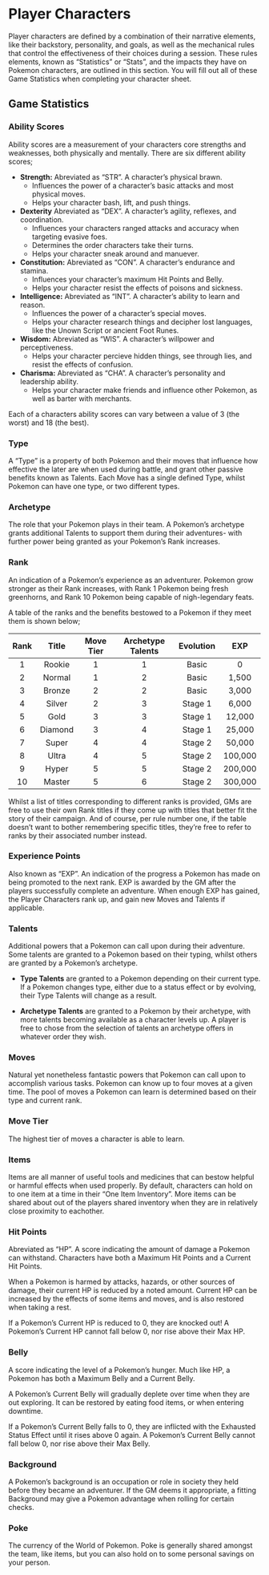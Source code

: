 # Player Characters

Player characters are defined by a combination of their narrative elements, like their backstory, personality, and goals, as well as the mechanical rules that control the effectiveness of their choices during a session. These rules elements, known as "Statistics" or "Stats", and the impacts they have on Pokemon characters, are outlined in this section. You will fill out all of these Game Statistics when completing your character sheet.

## Game Statistics

### Ability Scores

Ability scores are a measurement of your characters core strengths and weaknesses, both physically and mentally. There are six different ability scores;

- **Strength:** Abreviated as "STR". A character's physical brawn.
  - Influences the power of a character's basic attacks and most physical moves.
  - Helps your character bash, lift, and push things.
- **Dexterity** Abreviated as "DEX". A character's agility, reflexes, and coordination.
  - Influences your characters ranged attacks and accuracy when targeting evasive foes.
  - Determines the order characters take their turns.
  - Helps your character sneak around and manuever.
- **Constitution:** Abreviated as "CON". A character's endurance and stamina.
  - Influences your character's maximum Hit Points and Belly.
  - Helps your character resist the effects of poisons and sickness.
- **Intelligence:** Abreviated as "INT". A character's ability to learn and reason.
  - Influences the power of a character's special moves.
  - Helps your character research things and decipher lost languages, like the Unown Script or ancient Foot Runes.
- **Wisdom:** Abreviated as "WIS". A character's willpower and perceptiveness.
  - Helps your character percieve hidden things, see through lies, and resist the effects of confusion.
- **Charisma:** Abreviated as "CHA". A character's personality and leadership ability.
  - Helps your character make friends and influence other Pokemon, as well as barter with merchants.

Each of a characters ability scores can vary between a value of 3 (the worst) and 18 (the best).

### Type

A "Type" is a property of both Pokemon and their moves that influence how effective the later are when used during battle, and grant other passive benefits known as Talents. Each Move has a single defined Type, whilst Pokemon can have one type, or two different types.

### Archetype

The role that your Pokemon plays in their team. A Pokemon's archetype grants additional Talents to support them during their adventures- with further power being granted as your Pokemon's Rank increases.

### Rank

An indication of a Pokemon's experience as an adventurer. Pokemon grow stronger as their Rank increases, with Rank 1 Pokemon being fresh greenhorns, and Rank 10 Pokemon being capable of nigh-legendary feats.

A table of the ranks and the benefits bestowed to a Pokemon if they meet them is shown below;

| Rank |  Title  | Move Tier | Archetype Talents | Evolution |   EXP   |
| :--: | :-----: | :-------: | :---------------: | :-------: | :-----: |
|  1   | Rookie  |     1     |         1         |   Basic   |    0    |
|  2   | Normal  |     1     |         2         |   Basic   |  1,500  |
|  3   | Bronze  |     2     |         2         |   Basic   |  3,000  |
|  4   | Silver  |     2     |         3         |  Stage 1  |  6,000  |
|  5   |  Gold   |     3     |         3         |  Stage 1  | 12,000  |
|  6   | Diamond |     3     |         4         |  Stage 1  | 25,000  |
|  7   |  Super  |     4     |         4         |  Stage 2  | 50,000  |
|  8   |  Ultra  |     4     |         5         |  Stage 2  | 100,000 |
|  9   |  Hyper  |     5     |         5         |  Stage 2  | 200,000 |
|  10  | Master  |     5     |         6         |  Stage 2  | 300,000 |

::: {.callout-note .column-margin}
Whilst a list of titles corresponding to different ranks is provided, GMs are free to use their own Rank titles if they come up with titles that better fit the story of their campaign. And of course, per rule number one, if the table doesn't want to bother remembering specific titles, they're free to refer to ranks by their associated number instead.
:::

### Experience Points

Also known as "EXP". An indication of the progress a Pokemon has made on being promoted to the next rank. EXP is awarded by the GM after the players successfully complete an adventure. When enough EXP has gained, the Player Characters rank up, and gain new Moves and Talents if applicable.

### Talents

Additional powers that a Pokemon can call upon during their adventure. Some talents are granted to a Pokemon based on their typing, whilst others are granted by a Pokemon's archetype.

- **Type Talents** are granted to a Pokemon depending on their current type. If a Pokemon changes type, either due to a status effect or by evolving, their Type Talents will change as a result.

- **Archetype Talents** are granted to a Pokemon by their archetype, with more talents becoming available as a character levels up. A player is free to chose from the selection of talents an archetype offers in whatever order they wish.

### Moves

Natural yet nonetheless fantastic powers that Pokemon can call upon to accomplish various tasks. Pokemon can know up to four moves at a given time. The pool of moves a Pokemon can learn is determined based on their type and current rank.

### Move Tier

The highest tier of moves a character is able to learn.

### Items

Items are all manner of useful tools and medicines that can bestow helpful or harmful effects when used properly. By default, characters can hold on to one item at a time in their "One Item Inventory". More items can be shared about out of the players shared inventory when they are in relatively close proximity to eachother.

### Hit Points

Abreviated as "HP". A score indicating the amount of damage a Pokemon can withstand. Characters have both a Maximum Hit Points and a Current Hit Points.

When a Pokemon is harmed by attacks, hazards, or other sources of damage, their current HP is reduced by a noted amount. Current HP can be increased by the effects of some items and moves, and is also restored when taking a rest.

If a Pokemon's Current HP is reduced to 0, they are knocked out! A Pokemon's Current HP cannot fall below 0, nor rise above their Max HP.

### Belly

A score indicating the level of a Pokemon's hunger. Much like HP, a Pokemon has both a Maximum Belly and a Current Belly.

A Pokemon's Current Belly will gradually deplete over time when they are out exploring. It can be restored by eating food items, or when entering downtime.

If a Pokemon's Current Belly falls to 0, they are inflicted with the Exhausted Status Effect until it rises above 0 again. A Pokemon's Current Belly cannot fall below 0, nor rise above their Max Belly.

### Background

A Pokemon's background is an occupation or role in society they held before they became an adventurer. If the GM deems it appropriate, a fitting Background may give a Pokemon advantage when rolling for certain checks. 

### Poke

The currency of the World of Pokemon. Poke is generally shared amongst the team, like items, but you can also hold on to some personal savings on your person.